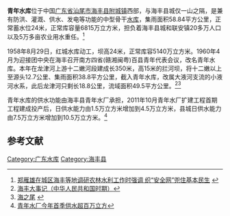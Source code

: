 {{Otheruses|青年水库|subject=|other=其它地方的同名水库}}
{{Infobox Reservoir | 
|name                     = 青年水库
|nickname                 = 
|image                    = 
|image_caption            = 
|map                      = 
|map_caption              = 
|pushpin_map              = China
|pushpin_map_caption      = 青年水库在中国的位置
|code                     = BHF15100403
|class                    = 中型[[水库|水库]]
|location_of_reservoir    = [[广东省|广东省]][[汕尾市|汕尾市]][[海丰县|海丰县]][[附城镇|附城镇]]
|location_of_dam          = 
|inflow                   = [[龙津河_(黄江)|龙津河]]
|outflow                  = 
|catchment_area           = 
|reservoir_area           = 
|mean_depth               = 
|maximum_depth            = 
|flood_level              = 
|normal_water_level       = 
|dead_water_level         = 
|water_quality            = 
|island                   = 
|maximum_storage_capacity = 
|normal_storage_capacity  = 5140万
|dead_storage_capacity    = 
|type_of_dam              = 
|elevation_of_dam         = 
|height_of_dam            = 24
|length_of_dam            = 
|width_of_dam             = 
|installed_capacity       = 
|irrigated_area           = 
|start                    = 1958年8月29日
|complete                 = 
|cost                     = 
|emigrate                 = 
|latd = 22
|latm = 57
|lats = 35
|latNS = N
|longd = 115
|longm = 17
|longs = 02
|longEW = E
|website = 
|footnotes = <ref>[http://www.tsdh.net/水利文献汇编/PDF文档/中国水库名称代码.pdf 中国水库名称代码]{{dead link|date=十一月 2017 |bot=InternetArchiveBot }}</ref><ref>[http://blog.sina.com.cn/s/blog_4c84c3cc0100f3yo.html 海之尾（海丰小记）] {{Wayback|url=http://blog.sina.com.cn/s/blog_4c84c3cc0100f3yo.html |date=20160304131228 }}</ref>
}}
'''青年水库'''位于中国[[广东省|广东省]][[汕尾市|汕尾市]][[海丰县|海丰县]][[附城镇|附城镇]]西部，与海丰县城仅一山之隔，是兼有防洪、灌溉、供水、发电等功能的中型骨干[[水库|水库]]，集雨面积58.84平方公里，正常蓄水位24米，正常库容量6815万立方米，担负着海丰县城和联安镇20多万人口以及5万多亩农业用水重任。<ref>[http://www.shanwei.gov.cn/175350.html 郑雁雄在城区海丰等地调研农林水利工作时强调 织“安全网”兜住基本民生] {{webarchive|url=https://web.archive.org/web/20130727013655/http://www.shanwei.gov.cn/175350.html |date=2013-07-27 }}</ref>

1958年8月29日，红城水库动工，坝高24米，正常库容5140万立方米。1960年4月为迎接团中央在海丰召开南方四省(赣湘闽粤)百县青年代表会议，改名青年水库。本年在龙津河上游十二嫩河段建成长350米，高15米的拦河坝，将十二嫩以上至源头12.7公里、集雨面积38.8平方公里，截入青年水库，改属大液河支流的小液河水系，此后龙津河只剩长18.8公里，流域面积49.5平方公里。<ref>[http://blog.southcn.com/u/hailu/archives/2010/2881.html 海丰大事记（中华人民共和国时期）]{{dead link|date=2018年5月 |bot=InternetArchiveBot |fix-attempted=yes }}</ref><ref>[http://blog.sina.com.cn/s/blog_4c84c3cc0100f3yo.html 海之尾] {{Wayback|url=http://blog.sina.com.cn/s/blog_4c84c3cc0100f3yo.html |date=20160304131228 }}</ref>

青年水库的供水功能由海丰县青年水厂承担，2011年10月青年水厂扩建工程首期工程建成投产后，日供水能力由1.5万立方米增加到4.5万立方米，县城日供水能力由7.5万立方米增加到10.5万立方米。<ref>[http://www.shanwei.gov.cn/168077.html 青年水厂今年首季供水超百万立方]{{dead link|date=2018年5月 |bot=InternetArchiveBot |fix-attempted=yes }}</ref>

==参考文献==
{{reflist}}
{{DEFAULTSORT:Q青}}
[[Category:广东水库|Category:广东水库]]
[[Category:海丰县|Category:海丰县]]